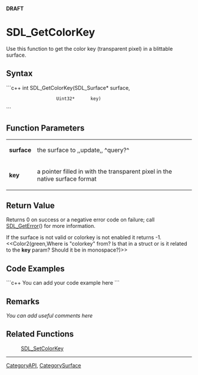 <!-- pragma section-numbers off -->
<!-- pragma disable-camelcase -->
'''DRAFT'''

= SDL_GetColorKey =
Use this function to get the color key (transparent pixel) in a blittable surface.


== Syntax ==
```c++
int SDL_GetColorKey(SDL_Surface* surface,
                    Uint32*      key)
```

== Function Parameters ==
{|
|'''surface'''
|the surface to ,,update,, ^query?^
|-
|'''key'''
|a pointer filled in with the transparent pixel in the native surface format
|}

== Return Value ==
Returns 0 on success or a negative error code on failure; call [[SDL_GetError]]() for more information.

If the surface is not valid or colorkey is not enabled it returns -1.  <<Color2(green,Where is "colorkey" from?  Is that in a struct or is it related to the '''key''' param?  Should it be in monospace?)>>

== Code Examples ==
```c++
You can add your code example here
```

== Remarks ==
''You can add useful comments here''

== Related Functions ==
:[[SDL_SetColorKey]]

----
[[CategoryAPI]], [[CategorySurface]]
